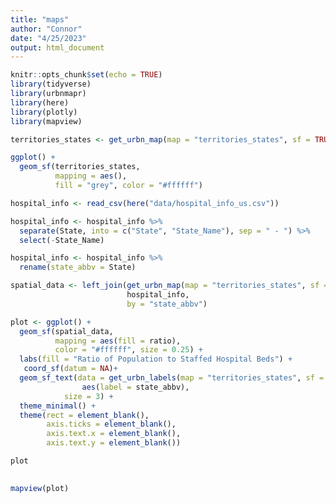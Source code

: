 ```yaml
---
title: "maps"
author: "Connor"
date: "4/25/2023"
output: html_document
---
```


```r
knitr::opts_chunk$set(echo = TRUE)
library(tidyverse)
library(urbnmapr)
library(here)
library(plotly)
library(mapview)


```

```r
territories_states <- get_urbn_map(map = "territories_states", sf = TRUE)

ggplot() +
  geom_sf(territories_states,
          mapping = aes(),
          fill = "grey", color = "#ffffff")
```

```r
hospital_info <- read_csv(here("data/hospital_info_us.csv"))

```


```r
hospital_info <- hospital_info %>%
  separate(State, into = c("State", "State_Name"), sep = " - ") %>%
  select(-State_Name)
```

```r
hospital_info <- hospital_info %>%
  rename(state_abbv = State)
```

```r
spatial_data <- left_join(get_urbn_map(map = "territories_states", sf = TRUE),
                          hospital_info,
                          by = "state_abbv")
```


```r

plot <- ggplot() +
  geom_sf(spatial_data,
          mapping = aes(fill = ratio),
          color = "#ffffff", size = 0.25) +
  labs(fill = "Ratio of Population to Staffed Hospital Beds") +
   coord_sf(datum = NA)+
  geom_sf_text(data = get_urbn_labels(map = "territories_states", sf = TRUE), 
                aes(label = state_abbv), 
            size = 3) +
  theme_minimal() +
  theme(rect = element_blank(),
        axis.ticks = element_blank(),
        axis.text.x = element_blank(),
        axis.text.y = element_blank()) 

plot
   
```


```r
mapview(plot)
```



